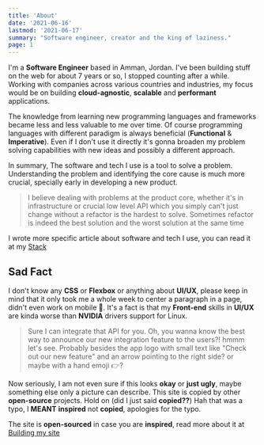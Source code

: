 ```yaml
---
title: 'About'
date: '2021-06-16'
lastmod: '2021-06-17'
summary: "Software engineer, creator and the king of laziness."
page: 1
---
```


I'm a **Software Engineer** based in Amman, Jordan. I've been building stuff on the web for about 7 years or so, I stopped counting after a while. Working with companies across various countries and industries, my focus would be on building **cloud-agnostic**, **scalable** and **performant** applications.

The knowledge from learning new programming languages and frameworks became less and less valuable to me over time. Of course programming languages with different paradigm is always beneficial (**Functional** & **Imperative**). Even if I don't use it directly it's gonna broaden my problem solving capabilities with new ideas and possibly a different approach. 

In summary, The software and tech I use is a tool to solve a problem. Understanding the problem and identifying the core cause is much more crucial, specially early in developing a new product. 

> I believe dealing with problems at the product core, whether it's in infrastructure or crucial low level API which you simply can't just change without a refactor is the hardest to solve. Sometimes refactor is indeed the best solution and the worst solution at the same time

I wrote more  specific article about software and tech I use, you can read it at my [Stack](/writing/stack)

## Sad Fact

I don't know any **CSS** or **Flexbox** or anything about **UI/UX**, please keep in mind that it only took me a whole week to center a paragraph in a page, didn't even work on mobile 🤦. It's a fact is that my **Front-end** skills in **UI/UX** are kinda worse than **NVIDIA** drivers support for Linux. 

> Sure I can integrate that API for you. Oh, you wanna know the best way to announce our new integration feature to the users?! hmmm let's see. Probably besides the app logo with small text like "Check out our new feature" and an arrow pointing to the right side? or maybe with a hand emoji 👉?

Now seriously, I am not even sure if this looks **okay** or **just ugly**, maybe something else only a picture can describe. This site is copied by other **open-source** projects. Hold on (did I just said **copied??**) Hah that was a typo, I **MEANT** **inspired** not **copied**, apologies for the typo.

The site is **open-sourced** in case you are **inspired**, read more about it at [Building my site](/writing/building-my-site)
